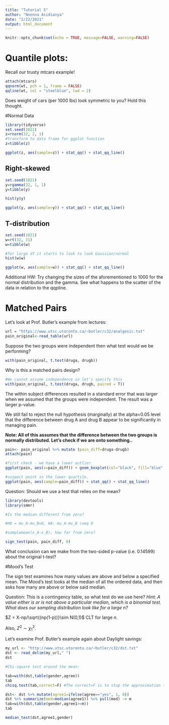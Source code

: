 ---
title: "Tutorial 5"
author: "Nnenna Asidianya"
date: "2/22/2021"
output: html_document
---

```{r setup, include=FALSE}
knitr::opts_chunk$set(echo = TRUE, message=FALSE, warning=FALSE)
```

# Quantile plots:

Recall our trusty mtcars example!

```{r}
attach(mtcars)
qqnorm(wt, pch = 1, frame = FALSE)
qqline(wt, col = "steelblue", lwd = 2)
```

Does weight of cars (per 1000 lbs) look symmetric to you? Hold this thought.

#Normal Data

```{r}
library(tidyverse)
set.seed(1021)
z=rnorm(32, 2, 1)
#transform to data frame for ggplot function
z=tibble(z)

ggplot(z, aes(sample=z)) + stat_qq() + stat_qq_line()

``` 


## Right-skewed

```{r}
set.seed(1021)
y=rgamma(32, 1, 1)
y=tibble(y)

hist(y$y)

ggplot(y, aes(sample=y)) + stat_qq() + stat_qq_line()
```


## T-distribution

```{r}
set.seed(1021)
w=rt(32, 31)
w=tibble(w)

#for large df it starts to look to look Gaussian/normal
hist(w$w)

ggplot(w, aes(sample=w)) + stat_qq() + stat_qq_line()
```

Additional HW: Try changing the sizes of the aforementioned to 1000 for the normal distribution and the gamma. See what happens to the scatter of the data in relation to the qqpline. 


# Matched Pairs

Let's look at Prof. Butler's example from lectures:

```{r}
url = "https://www.utsc.utoronto.ca/~butler/c32/analgesic.txt"
pain_original<-read_table(url)
```

Suppose the two groups were independent then what test would we be performing?
```{r}
with(pain_original, t.test(druga, drugb))
```

Why is this a matched pairs design?

```{r}
#We cannot assume independence so let's specify this
with(pain_original, t.test(druga, drugb, paired = T))
```

The within subject differences resulted in a standard error that was larger when we assumed that the groups were independent. The result was a larger p-value. 

We still fail to reject the null hypothesis (marginally) at the alpha=0.05 level that the difference between drug A and drug B appear to be significantly in managing pain.  

**Note: All of this assumes that the difference between the two groups is normally distributed. Let's check if we are onto something..**

```{r}
pain<- pain_original %>% mutate (pain_diff=druga-drugb)
attach(pain)

#first check - we have a lower outlier. 
ggplot(pain, aes(x=pain_diff)) + geom_boxplot(col="black", fill="blue", bins=6)

#suspect point in the lower quartile. 
ggplot(pain, aes(sample=pain_diff)) + stat_qq() + stat_qq_line()
```
Question: Should we use a test that relies on the mean?

```{r}
library(devtools)
library(smmr)

#Is the median different from zero?

#H0 = mu_A-mu_B=0, HA: mu_A-mu_B \neq 0

#samplemean(x_A-x_B); how far from zero?

sign_test(pain, pain_diff, 0)
```

What conclusion can we make from the two-sided p-value (i.e. 0.14599) about the original t-test?

#Mood's Test

The sign test examines how many values are above and below a specified mean. The Mood's test looks at the median of all the ordered data, and then asks how many are above or below said median. 

Question: This is a contingency table, so what test do we use here? *Hint: A value either is or is not above a particular median, which is a binomial test. What does our sampling distribution look like for a large n?*

$Z = X-np/\sqrt{(np(1-p))}\sim N(0,1)$ CLT for large $n$. 

Also, $Z^2 \sim \chi^2_1$. 

Let's examine Prof. Butler's example again about Daylight savings:

```{r}
my_url <- "http://www.utsc.utoronto.ca/~butler/c32/dst.txt"
dst <- read_delim(my_url," ")
dst

#Chi-square test around the mean:

tab=with(dst,table(gender,agree))
tab
chisq.test(tab,correct=F) #The correct=F is to stop the approximation they do based on low cell counts. 

dst<- dst %>% mutate(agree1=ifelse(agree=="yes", 1, 0))
dst %>% summarize(med=median(agree1)) %>% pull(med) -> m
tab=with(dst,table(gender,agree1>=m))
tab

median_test(dst,agree1,gender)




```


